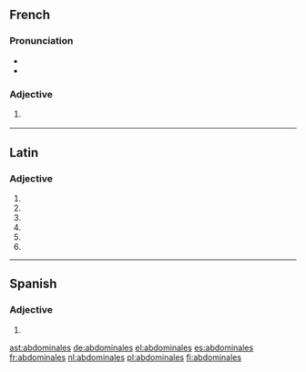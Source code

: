 {{also|Abdominales}}
==French==

===Pronunciation===
* {{IPA|/ab.dɔ.mi.nal/|lang=fr}}
* {{homophones|lang=fr|abdominal|abdominale}}

===Adjective===
{{fr-adj-form}}

# {{feminine plural of|abdominal|lang=fr}}
#: {{ux|fr|[[douleurs]] '''abdominales'''|'''[[abdominal]]''' [[pain]]s|inline=1}}

----

==Latin==

===Adjective===
{{la-adj-form|abdominālēs}}

# {{inflection of|abdominālis||nom|m|p|lang=la}}
# {{inflection of|abdominālis||nom|f|p|lang=la}}
# {{inflection of|abdominālis||acc|m|p|lang=la}}
# {{inflection of|abdominālis||acc|f|p|lang=la}}
# {{inflection of|abdominālis||voc|m|p|lang=la}}
# {{inflection of|abdominālis||voc|f|p|lang=la}}

----

==Spanish==

===Adjective===
{{head|es|adjective form}}

# {{plural of|abdominal|lang=es}}

[[ast:abdominales]]
[[de:abdominales]]
[[el:abdominales]]
[[es:abdominales]]
[[fr:abdominales]]
[[nl:abdominales]]
[[pl:abdominales]]
[[fi:abdominales]]